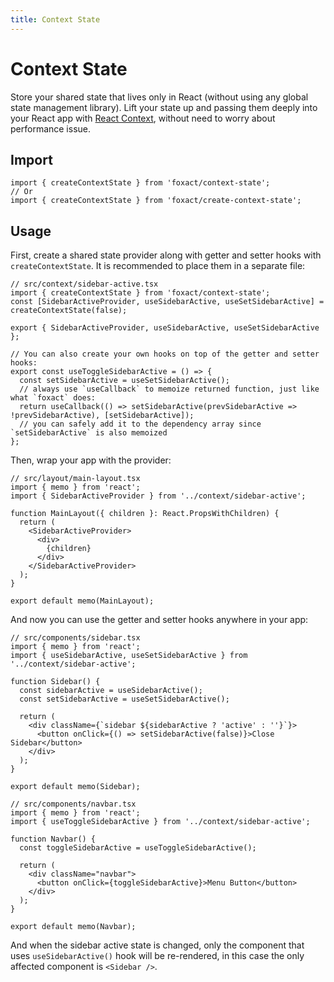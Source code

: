 ```yaml
---
title: Context State
---
```


# Context State


<ExportMetaInfo />

Store your shared state that lives only in React (without using any global state management library). Lift your state up and passing them deeply into your React app with [React Context](https://react.dev/learn/passing-data-deeply-with-context), without need to worry about performance issue.

## Import

```tsx
import { createContextState } from 'foxact/context-state';
// Or
import { createContextState } from 'foxact/create-context-state';
```

## Usage

First, create a shared state provider along with getter and setter hooks with `createContextState`. It is recommended to place them in a separate file:

```tsx
// src/context/sidebar-active.tsx
import { createContextState } from 'foxact/context-state';
const [SidebarActiveProvider, useSidebarActive, useSetSidebarActive] = createContextState(false);

export { SidebarActiveProvider, useSidebarActive, useSetSidebarActive };

// You can also create your own hooks on top of the getter and setter hooks:
export const useToggleSidebarActive = () => {
  const setSidebarActive = useSetSidebarActive();
  // always use `useCallback` to memoize returned function, just like what `foxact` does:
  return useCallback(() => setSidebarActive(prevSidebarActive => !prevSidebarActive), [setSidebarActive]);
  // you can safely add it to the dependency array since `setSidebarActive` is also memoized
};
```

Then, wrap your app with the provider:

```tsx
// src/layout/main-layout.tsx
import { memo } from 'react';
import { SidebarActiveProvider } from '../context/sidebar-active';

function MainLayout({ children }: React.PropsWithChildren) {
  return (
    <SidebarActiveProvider>
      <div>
        {children}
      </div>
    </SidebarActiveProvider>
  );
}

export default memo(MainLayout);
```

And now you can use the getter and setter hooks anywhere in your app:

```tsx
// src/components/sidebar.tsx
import { memo } from 'react';
import { useSidebarActive, useSetSidebarActive } from '../context/sidebar-active';

function Sidebar() {
  const sidebarActive = useSidebarActive();
  const setSidebarActive = useSetSidebarActive();

  return (
    <div className={`sidebar ${sidebarActive ? 'active' : ''}`}>
      <button onClick={() => setSidebarActive(false)}>Close Sidebar</button>
    </div>
  );
}

export default memo(Sidebar);

// src/components/navbar.tsx
import { memo } from 'react';
import { useToggleSidebarActive } from '../context/sidebar-active';

function Navbar() {
  const toggleSidebarActive = useToggleSidebarActive();

  return (
    <div className="navbar">
      <button onClick={toggleSidebarActive}>Menu Button</button>
    </div>
  );
}

export default memo(Navbar);
```

And when the sidebar active state is changed, only the component that uses `useSidebarActive()` hook will be re-rendered, in this case the only affected component is `<Sidebar />`.
